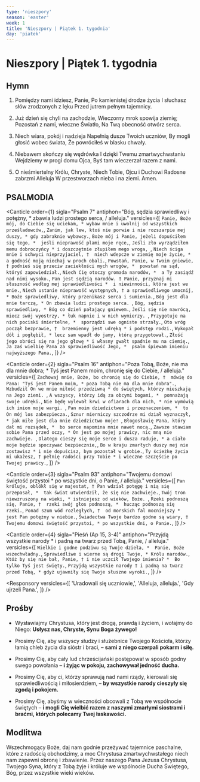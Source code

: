 ```yaml
---
type: 'nieszpory'
season: 'easter'
week: 1
title: 'Nieszpory | Piątek 1. tygodnia'
day: 'piatek'
---
```


# Nieszpory | Piątek 1. tygodnia

<OpeningVersicle />

## Hymn

1. Pomiędzy nami idziesz, Panie,
   Po kamienistej drodze życia
   I słuchasz słów zrodzonych z lęku
   Przed jutrem pełnym tajemnicy.

2. Już dzień się chyli na zachodzie,
   Wieczorny mrok spowija ziemię;
   Pozostań z nami, wieczne Światło,
   Na Twą obecność otwórz serca.

3. Niech wiara, pokój i nadzieja
   Napełnią dusze Twoich uczniów,
   By mogli głosić wobec świata,
   Że powróciłeś w blasku chwały.

4. Niebawem skończy się wędrówka
   I dzięki Twemu zmartwychwstaniu
   Wejdziemy w progi domu Ojca,
   Byś tam wieczerzał razem z nami.

5. O nieśmiertelny Królu, Chryste,
   Niech Tobie, Ojcu i Duchowi
   Radosne zabrzmi Alleluja
   W przestworzach nieba i na ziemi. Amen.

## PSALMODIA

<Canticle
  order={1}
  sigla="Psalm 7"
  antiphon="Bóg, sędzia sprawiedliwy i potężny, * zbawia ludzi prostego serca, / alleluja."
  versicles={[
    `Panie, Boże mój, do Ciebie się uciekam, *
wybaw mnie i uwolnij od wszystkich prześladowców,`,
    `Zanim, jak lew, ktoś nie porwie i nie rozszarpie mej duszy, *
gdy zabraknie wybawcy.`,
    `Boże mój i Panie, jeżeli dopuściłem się tego, * 
jeśli nieprawość plami moje ręce,`,
    `Jeśli zło wyrządziłem memu dobroczyńcy *
i doszczętnie złupiłem mego wroga, `,
    `Niech ściga mnie i schwyci nieprzyjaciel, † 
niech wdepcze w ziemię moje życie, *
a godność moją niechaj w proch obali.`,
    `Powstań, Panie, w Twoim gniewie, †
podnieś się przeciw zaciekłości mych wrogów, * 
powstań na sąd, któryś zapowiedział.`,
    `Niech Cię otoczy gromada narodów, * 
a Ty zasiądź nad nimi wysoko.`,
    `Pan jest sędzią narodów. †
Panie, przyznaj mi słuszność według mej sprawiedliwości * 
i niewinności, która jest we mnie.`,
    `Niech ustanie nieprawość występnych, †
a sprawiedliwego umocnij, *
Boże sprawiedliwy, który przenikasz serca i sumienia.`,
    `Bóg jest dla mnie tarczą, *
On zbawia ludzi prostego serca. `,
    `Bóg, sędzia sprawiedliwy, *
Bóg co dzień pałający gniewem.`,
    `Jeśli się nie nawrócą, miecz swój wyostrzy, *
łuk napnie i w nich wymierzy. `,
    `Przygotuje na nich pociski śmiertelne, * 
sporządzi swe ogniste strzały.`,
    `Oto wróg począł bezprawie, † 
brzemienny jest udręką *
i podstęp rodzi.`,
    `Wykopał dół i pogłębił, *
lecz sam wpadł do jamy, którą przygotował.`,
    `Złość jego obróci się na jego głowę *
i własny gwałt spadnie mu na ciemię.`,
    `Ja zaś wielbię Pana za sprawiedliwość Jego, * 
psalm śpiewam imieniu najwyższego Pana.`,
  ]}
/>

<Canticle
  order={2}
  sigla="Psalm 16"
  antiphon="Poza Tobą, Boże, nie ma dla mnie dobra; * Tyś jest Panem moim, chronię się do Ciebie, / alleluja."
  versicles={[
    `Zachowaj mnie, Boże, bo chronię się do Ciebie, † 
mówię do Pana: "Tyś jest Panem moim, *
poza Tobą nie ma dla mnie dobra".`,
    `Wzbudził On we mnie miłość przedziwną *
do świętych, którzy mieszkają na Jego ziemi. `,
    `A wszyscy, którzy idą za obcymi bogami, * 
pomnażają swoje udręki.`,
    `Nie będę wylewał krwi w ofiarach dla nich, *
nie wymówią ich imion moje wargi. `,
    `Pan moim dziedzictwem i przeznaczeniem, * 
to On mój los zabezpiecza.`,
    `Sznur mierniczy szczodrze mi dział wyznaczył, *
jak miłe jest dla mnie dziedzictwo moje! `,
    `Błogosławię Pana, który dał mi rozsądek, * 
bo serce napomina mnie nawet nocą.`,
    `Zawsze stawiam sobie Pana przed oczy, *
On jest po mojej prawicy, nic mną nie zachwieje. `,
    `Dlatego cieszy się moje serce i dusza raduje, *
a ciało moje będzie spoczywać bezpiecznie,`,
    `Bo w kraju zmarłych duszy mej nie zostawisz *
i nie dopuścisz, bym pozostał w grobie.`,
    `Ty ścieżkę życia mi ukażesz, †
pełnię radości przy Tobie *
i wieczne szczęście po Twojej prawicy.`,
  ]}
/>

<Canticle
  order={3}
  sigla="Psalm 93"
  antiphon="Twojemu domowi świętość przystoi * po wszystkie dni, o Panie, / alleluja."
  versicles={[
    `Pan króluje, oblókł się w majestat, †
Pan wdział potęgę i nią się przepasał, * 
tak świat utwierdził, że się nie zachwieje.`,
    `Twój tron niewzruszony na wieki, *
istniejesz od wieków, Boże. `,
    `Rzeki podnoszą się, Panie, † 
rzeki swój głos podnoszą, * 
hucząc podnoszą się rzeki.`,
    `Ponad szum wód rozległych, † 
od morskich fal mocniejszy * 
jest Pan potężny w niebie.`,
    `Świadectwa Twoje bardzo godne są wiary, † 
Twojemu domowi świętość przystoi, *
po wszystkie dni, o Panie.`,
  ]}
/>

<Canticle
  order={4}
  sigla="Pieśń (Ap 15, 3-4)"
  antiphon="Przyjdą wszystkie narody * i padną na twarz przed Tobą, Panie, / alleluja."
  versicles={[
    `Wielkie i godne podziwu są Twoje dzieła, * 
Panie, Boże wszechwładny.`,
    `Sprawiedliwe i wierne są drogi Twoje, *
Królu narodów.`,
    `Któż by się nie bał, Panie, †
i nie uczcił Twojego imienia? * 
Bo tylko Tyś jest święty.`,
    `Przyjdą wszystkie narody †
i padną na twarz przed Tobą, *
gdyż ujawniły się Twoje słuszne wyroki.`,
  ]}
/>

<Passage
  sigla="Hbr 5, 8-10"
  passage="Chrystus, chociaż był Synem, nauczył się posłuszeństwa przez to, co wycierpiał. A gdy wszystko wykonał, stał się sprawcą zbawienia wiecznego dla wszystkich, którzy Go słuchają, nazwany przez Boga Kapłanem na wzór Melchizedeka."
/>

<Responsory
  versicles={[
    'Uradowali się uczniowie,',
    'Alleluja, alleluja.',
    'Gdy ujrzeli Pana.',
  ]}
/>

<Magnificat antiphon="Nikt nie ma większej miłości * od tej, gdy ktoś swoje życie / oddaje za przyjaciół swoich, / alleluja." />

## Prośby

- Wysławiajmy Chrystusa, który jest drogą, prawdą i życiem, i wołajmy do Niego: **Usłysz nas, Chryste, Synu Boga żywego!**

- Prosimy Cię, aby wszyscy słudzy i służebnice Twojego Kościoła, którzy łamią chleb życia dla sióstr i braci, – **sami z niego czerpali pokarm i siłę.**

- Prosimy Cię, aby cały lud chrześcijański postępował w sposób godny swego powołania – **i żyjąc w pokoju, zachowywał jedność ducha.**

- Prosimy Cię, aby ci, którzy sprawują nad nami rządy, kierowali się sprawiedliwością i miłosierdziem, – **by wszystkie narody cieszyły się zgodą i pokojem.**

- Prosimy Cię, abyśmy w wieczności obcowali z Tobą we wspólnocie świętych – **i mogli Cię wielbić razem z naszymi zmarłymi siostrami i braćmi, których polecamy Twej łaskawości.**

<CustomIntercessions />

<KyrieEleison />

<LordsPrayer />

## Modlitwa

Wszechmogący Boże, daj nam godnie przeżywać tajemnice paschalne, które z radością obchodzimy, a moc Chrystusa zmartwychwstałego niech nam zapewni obronę i zbawienie. Przez naszego Pana Jezusa Chrystusa, Twojego Syna, który z Tobą żyje i króluje we wspólnocie Ducha Świętego, Bóg, przez wszystkie wieki wieków.

<Amen />

<BlessingAndConcludingVersicle />

<SalveRegina />
